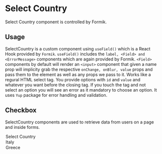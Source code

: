 
<Meta title="SelectCountry" component={SelectCountry} />

# Select Country

Select Country component is controlled by Formik.

## Usage

SelectCountry is a custom component using `useField()` which is a React Hook provided by `Formik`. `useField()` includes the `label, <Field> and <ErrorMessage>` components which are again provided by Formik. `<Field>` components by default will render an `<input>` component that given a name prop will implicity grab the respective `onChange, onBlur, value` props and pass them to the element as well as any props we pass to it. Works like a regural HTML select tag. You provide options with `id` and `value` and whatever you want before the closing tag. If you touch the tag and not select an option you will see an error as it mandatory to choose an option. It uses `Yup` package for error handling and validation.

## Checkbox

SelectCountry components are used to retrieve data from users on a page and inside forms.

<Preview withToolbar>
  <Story name="SelectCountry">
    <Formik
      initialValues={{ country: "" }}
      validationSchema={Yup.object({
        country: Yup.string().required("This field is mandatory"),
      })}
    >
      <SelectCountry id="country" name="country">
        <option value="">Select Country</option>
        <option id="italy" value="italy">
          Italy
        </option>
        <option id="Greece" value="greece">
          Greece
        </option>
      </SelectCountry>
    </Formik>
  </Story>
</Preview>
